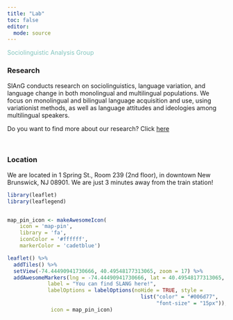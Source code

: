 ```yaml
---
title: "Lab"
toc: false
editor: 
  mode: source
---
```


[Sociolinguistic Analysis Group]{style="color: #83c5be;"}

### Research

SlAnG conducts research on sociolinguistics, language variation, and language change in both monolingual and multilingual populations. We focus on monolingual and bilingual language acquisition and use, using variationist methods, as well as language attitudes and ideologies among multilingual speakers. 

Do you want to find more about our research? Click [here](projects.html)

<br>

### Location

We are located in 1 Spring St., Room 239 (2nd floor), in downtown New Brunswick, NJ 08901. We are just 3 minutes away from the train station!

```r
library(leaflet)
library(leaflegend)


map_pin_icon <- makeAwesomeIcon(
    icon = 'map-pin',
    library = 'fa',
    iconColor = '#ffffff',
    markerColor = 'cadetblue')

leaflet() %>%
  addTiles() %>%
  setView(-74.44490941730666, 40.49548177313065, zoom = 17) %>%
  addAwesomeMarkers(lng = -74.44490941730666, lat = 40.49548177313065, 
             label = "You can find SLANG here!",
             labelOptions = labelOptions(noHide = TRUE, style = 
                                           list("color" = "#006d77",
                                                "font-size" = "15px")),
              icon = map_pin_icon)
```
